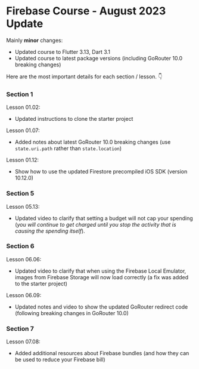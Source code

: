 # Firebase Course - August 2023 Update

Mainly **minor** changes:

- Updated course to Flutter 3.13, Dart 3.1
- Updated course to latest package versions (including GoRouter 10.0 breaking changes)

Here are the most important details for each section / lesson. 👇

### Section 1

Lesson 01.02:

- Updated instructions to clone the starter project

Lesson 01.07:

- Added notes about latest GoRouter 10.0 breaking changes (use `state.uri.path` rather than `state.location`)

Lesson 01.12:

- Show how to use the updated Firestore precompiled iOS SDK (version 10.12.0)

### Section 5

Lesson 05.13:

- Updated video to clarify that setting a budget will not cap your spending (_you will continue to get charged until you stop the activity that is causing the spending itself_).

### Section 6

Lesson 06.06:

- Updated video to clarify that when using the Firebase Local Emulator, images from Firebase Storage will now load correctly (a fix was added to the starter project)

Lesson 06.09:

- Updated notes and video to show the updated GoRouter redirect code (following breaking changes in GoRouter 10.0)

### Section 7

Lesson 07.08:

- Added additional resources about Firebase bundles (and how they can be used to reduce your Firebase bill)




